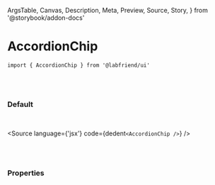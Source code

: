   ArgsTable,
  Canvas,
  Description,
  Meta,
  Preview,
  Source,
  Story,
} from '@storybook/addon-docs'


<Meta title='01. Atoms / AccordionChip' component={AccordionChip} />

# AccordionChip

`import { AccordionChip } from '@labfriend/ui'`

<br />
<br />

### Default

<br />

<Story name='Default'>
  <div className='doc-story__preview' style={{ zoom: '100%' }}>
    <div className='flex items-center gap-4'>
      <AccordionChip />
    </div>
  </div>
</Story>

<Source language={'jsx'} code={dedent`<AccordionChip />`} />

<br />
<br />

### Properties

<ArgsTable of={AccordionChip} />
